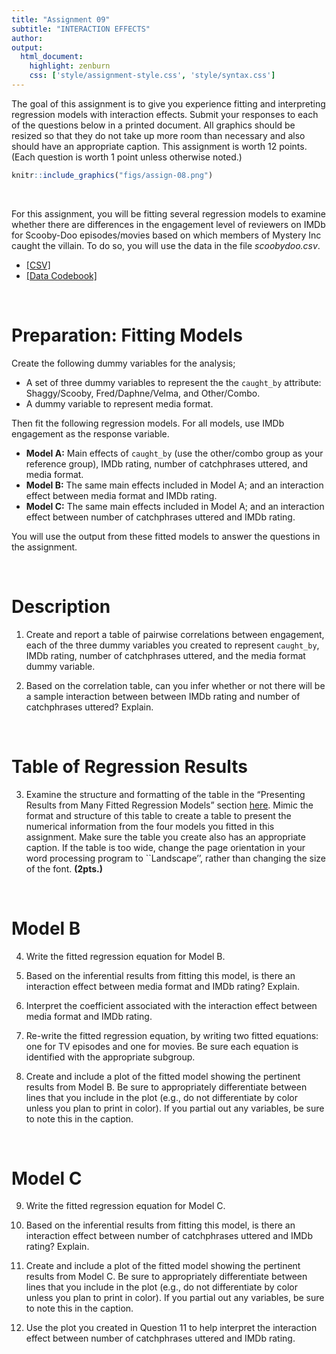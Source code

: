 ```yaml
---
title: "Assignment 09"
subtitle: "INTERACTION EFFECTS"
author: 
output: 
  html_document:
    highlight: zenburn
    css: ['style/assignment-style.css', 'style/syntax.css']
---
```



The goal of this assignment is to give you experience fitting and interpreting regression models with interaction effects. Submit your responses to each of the questions below in a printed document. All graphics should be resized so that they do not take up more room than necessary and also should have an appropriate caption. This assignment is worth 12 points. (Each question is worth 1 point unless otherwise noted.)

```r
knitr::include_graphics("figs/assign-08.png")
```

<br />

For this assignment, you will be fitting several regression models to examine whether there are differences in the engagement level of reviewers on IMDb for Scooby-Doo episodes/movies based on which members of Mystery Inc caught the villain. To do so, you will use the data in the file *scoobydoo.csv*.


- [[CSV]](https://raw.githubusercontent.com/zief0002/epsy-8251/master/data/scoobydoo.csv)
- [[Data Codebook]](http://zief0002.github.io/epsy-8251/codebooks/scoobydoo.html)

<br />



# Preparation: Fitting Models

Create the following dummy variables for the analysis; 

 - A set of three dummy variables to represent the the `caught_by` attribute: Shaggy/Scooby, Fred/Daphne/Velma, and Other/Combo.
 - A dummy variable to represent media format. 
 
 Then fit the following regression models. For all models, use IMDb engagement as the response variable. 

- **Model A:** Main effects of `caught_by` (use the other/combo group as your reference group), IMDb rating, number of catchphrases uttered, and media format. 
- **Model B:** The same main effects included in Model A; and an interaction effect between media format and IMDb rating.
- **Model C:** The same main effects included in Model A; and an interaction effect between number of catchphrases uttered and IMDb rating.

You will use the output from these fitted models to answer the questions in the assignment.

<br />


# Description

1. Create and report a table of pairwise correlations between engagement, each of the three dummy variables you created to represent `caught_by`, IMDb rating, number of catchphrases uttered, and the media format dummy variable.

2. Based on the correlation table, can you infer whether or not there will be a sample interaction between between IMDb rating and number of catchphrases uttered? Explain.

<br />


# Table of Regression Results

3. Examine the structure and formatting of the table in the "Presenting Results from Many Fitted Regression Models" section [here](https://zief0002.github.io/musings/creating-tables-to-present-statistical-results.html#creating-tables-to-present-statistical-results). Mimic the format and structure of this table to create a table to present the numerical information from the four models you fitted in this assignment. Make sure the table you create also has an appropriate caption. If the table is too wide, change the page orientation in your word processing program to ``Landscape'', rather than changing the size of the font. **(2pts.)**

<br />


# Model B

4. Write the fitted regression equation for Model B.

5. Based on the inferential results from fitting this model, is there an interaction effect between media format and IMDb rating? Explain.

6. Interpret the coefficient associated with the interaction effect between media format and IMDb rating.

7. Re-write the fitted regression equation, by writing two fitted equations: one for TV episodes and one for movies. Be sure each equation is identified with the appropriate subgroup.

8. Create and include a plot of the fitted model showing the pertinent results from Model B. Be sure to appropriately differentiate between lines that you include in the plot (e.g., do not differentiate by color unless you plan to print in color). If you partial out any variables, be sure to note this in the caption. 

<br />


# Model C

9. Write the fitted regression equation for Model C.

10. Based on the inferential results from fitting this model, is there an interaction effect between number of catchphrases uttered and IMDb rating? Explain.

11. Create and include a plot of the fitted model showing the pertinent results from Model C. Be sure to appropriately differentiate between lines that you include in the plot (e.g., do not differentiate by color unless you plan to print in color). If you partial out any variables, be sure to note this in the caption. 

12. Use the plot you created in Question 11 to help interpret the interaction effect between number of catchphrases uttered and IMDb rating.

<br />



<!-- # EXTRA CREDIT -->

<!-- The following questions are optional. Each correctly answered item is worth 1 pt of extra credit.  -->

<!-- Fit the following model: -->

<!-- - **Model D:** The same main effects included in Model A; and an interaction effect between who caught the villain and IMDb rating (Note: You will have to include two interaction terms in your `lm()`!). -->


<!-- 13. Write the fitted regression equation for Model D. -->

<!-- 14. To evaluate whether there is an interaction effect between who caught the villain and IMDb rating, compare Model A to Model D using a nested *F*-test. Report the pertinent results from this test. Based on these results, is there an interaction effect between who caught the villain and IMDb rating? -->

<!-- 15. Create a table (suitable for publication) that presents each of the three potential interaction effects, their unadjusted _p_-values, and the Benjamini--Hochberg adjusted _p_-values from Model D. (Note: To obtain all of these, you may need to fit additional models.) -->

<!-- 16. Based on the Benjamini--Hochberg adjusted _p_-values reported in Question 14, describe if and how the effect of IMDb rating differ based on who caught the villain? Explain.  -->

